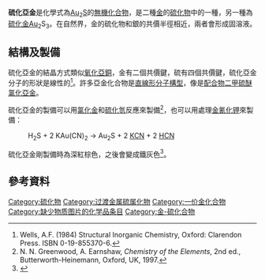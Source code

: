 {{chembox
| verifiedrevid = 388559792
|   Name =硫化亞金<br/>Gold(I) sulfide
|   ImageFile = Gold(I)-sulfide-xtal-1995-unit-cell-CM-3D-balls.png
|   ImageSize = 150px
|   ImageName = 硫化亞金晶格
|   IUPACName = Gold(I) sulfide
|   OtherNames = Aurous sulfide
| Section1 = {{Chembox Identifiers
| CASNo = 1303-60-2
| CASNo_Ref = {{cascite|correct|??}}
|    ChemSpiderID_Ref  = {{chemspidercite|correct|chemspider}}|  ChemSpiderID  =  
|  InChI  =  
|  SMILES  =  
|  InChIKey  =  
|    PubChem  =  
|    RTECS  =  
|    EINECS  =  
}}
| Section2 = {{Chembox Properties
|   Formula = Au<sub>2</sub>S
|   MolarMass = 425.998
|   Appearance = 
|   Density = 
|   Solubility = 不溶於水
|   SolubleOther = 
|   Solvent = 
|   MeltingPtC = 
|   BoilingPtC = 
|   BandGap = 
  }}
| Section3 = {{Chembox Structure
|   Coordination = 
|   CrystalStruct =
  }}
| Section7 = {{Chembox Hazards
|   ExternalMSDS =
|   EUIndex =         
|   EUClass = 
|   NFPA-H = 
|   NFPA-F = 
|   NFPA-R = 
|   RPhrases = 
|   SPhrases = 
  }}
| Section8 = {{Chembox Related
|   OtherAnions = [[硫化亞銅|硫化亞銅]]
|   OtherCations = 
  }}
}}
'''硫化亞金'''是化學式為[[金|Au]]<sub>2</sub>[[硫|S]]的[[無機化合物|無機化合物]]，是二種[[金|金]]的[[硫化物|硫化物]]中的一種，另一種為[[硫化金|硫化金]]Au<sub>2</sub>S<sub>3</sub>。在自然界，金的硫化物和銀的共價半徑相近，兩者會形成固溶液。

==結構及製備==
硫化亞金的結晶方式類似[[氧化亞銅|氧化亞銅]]，金有二個共價鍵，硫有四個共價鍵，硫化亞金分子的形狀是線性的<ref>Wells, A.F. (1984) Structural Inorganic Chemistry, Oxford: Clarendon Press. ISBN 0-19-855370-6.</ref>。許多亞金化合物是[[直線形分子構型|直線形分子構型]]，像是[[配合物|配合物]][[二甲硫醚氯化亞金|二甲硫醚氯化亞金]]。

硫化亞金的製備可以用[[氯化金|氯化金]]和[[硫化氫|硫化氫]]反應來製備<ref>N. N. Greenwood, A. Earnshaw, ''Chemistry of the Elements'', 2nd ed., Butterworth-Heinemann, Oxford, UK, 1997.</ref>，也可以用處理[[氰金法|金氰化钾]]來製備：
:H<sub>2</sub>S  +  2 KAu(CN)<sub>2</sub>   →    Au<sub>2</sub>S  +  2 [[氰化鉀|KCN]]  +  2 [[氰化氫|HCN]]

硫化亞金剛製備時為深紅棕色，之後會變成鐵灰色<ref>{{cite journal|doi=10.1063/1.1673931|title=Mössbauer Spectroscopy of Gold Compounds|year=1970|last1=Faltens|first1=Marjorie O.|journal=The Journal of Chemical Physics|volume=53|issue=11|pages=4249}}</ref>。

==參考資料==
{{reflist}}

{{金化合物}}
{{Sulfur compounds}}

[[Category:硫化物|Category:硫化物]]
[[Category:过渡金属硫属化物|Category:过渡金属硫属化物]]
[[Category:一价金化合物|Category:一价金化合物]]
[[Category:缺少物质图片的化学品条目|Category:缺少物质图片的化学品条目]]
[[Category:金-硫化合物|Category:金-硫化合物]]